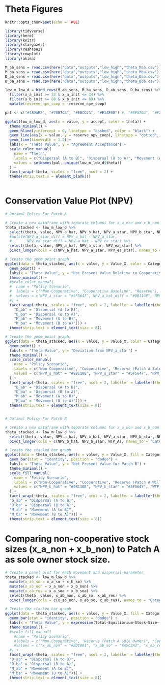 # Theta Figures

```r
knitr::opts_chunk$set(echo = TRUE)

library(tidyverse)
library(here)
library(knitr)
library(stargazer)
library(reshape2)
library(cowplot)
library(akima)
```

```r

M_ab_sens = read.csv(here("data","outputs","low_high","theta_Mab.csv")) %>% add_column(theta = "M_ab") %>% rename(value = M_ab)
M_ba_sens = read.csv(here("data","outputs","low_high","theta_Mba.csv")) %>% add_column(theta = "M_ba") %>% rename(value = M_ba)
D_ab_sens = read.csv(here("data","outputs","low_high","theta_Dab.csv")) %>% add_column(theta = "D_ab") %>% rename(value = D_ab)
D_ba_sens = read.csv(here("data","outputs","low_high","theta_Dba.csv")) %>% add_column(theta = "D_ba") %>% rename(value = D_ba)

low_m_low_d = bind_rows(M_ab_sens, M_ba_sens, D_ab_sens, D_ba_sens) %>% 
  filter(x_a_init >= 33 & x_a_init <= 34) %>% 
  filter(x_b_init >= 88 & x_b_init <= 89) %>% 
  mutate(reserve_npv_coop = -reserve_npv_coop)

```

```r


pal <- c("#3B9AB2", "#78B7C5", "#EBCC2A", "#E1AF00") #, "#EF5703", "#F21A00", "#A5C2A3", "#BDC881")

ggplot(low_m_low_d, aes(x = value, y = accept, color = theta)) +
  theme_minimal() +
  geom_hline(yintercept = 0, linetype = "dashed", color = "black") +
  geom_line(aes(x = value, y = reserve_npv_coop), linetype = "dotted", color = "black") + # Dotted line represents the 'value' of an agreement (reserve NPV relative to cooperative solution NPV)
  geom_line(linewidth = 1.5) +
  labs(x = "Theta Value", y = "Agreement Acceptance") +
  scale_color_manual(
    name = "Theta",
    labels = c("Dispersal (A to B)", "Dispersal (B to A)", "Movement (A to B)", "Movement (B to A)"),
    values = setNames(pal, unique(low_m_low_d$theta))
  ) +
  facet_wrap(~theta, scales = "free", ncol = 2) +
  theme(strip.text.x = element_blank())
  

```

# Conservation Value Plot (NPV)

```r

# Optimal Policy For Patch A

# Create a new dataframe with separate columns for x_a_non and x_b_non
theta_stacked <- low_m_low_d %>%  
  select(theta, value, NPV_a_hat, NPV_b_hat, NPV_a_star, NPV_b_star, NPV_ea_star) %>% 
  #mutate(NPV_a_star_diff = NPV_a_hat - NPV_a_star,
  #       NPV_ea_star_diff = NPV_a_hat - NPV_ea_star) %>%
  select(theta, value, NPV_a_hat, NPV_a_star, NPV_ea_star) %>% 
  pivot_longer(cols = c(NPV_a_hat, NPV_a_star, NPV_ea_star), names_to = "Category", values_to = "Value_X")

# Create the geom_point graph
ggplot(data = theta_stacked, aes(x = value, y = Value_X, color = Category)) +
  geom_point() +
  labs(x = "Theta Value", y = "Net Present Value Relative to Cooperative Policy") +
  theme_minimal() +
  #scale_color_manual(
  #  name = "Policy Scenario",
  #  labels = c("Non-Cooperative", "Cooperative Baseline", "Reserve"),
  #  values = c(NPV_a_star = "#5F5647", NPV_a_hat_diff = "#9B110E", NPV_ea_star_diff = "#FAD510")
  #) +
  facet_wrap(~theta, scales = "free", ncol = 2, labeller = labeller(theta = c(
    "D_ab" = "Dispersal (A to B)",
    "D_ba" = "Dispersal (B to A)",
    "M_ab" = "Movement (A to B)",
    "M_ba" = "Movement (B to A)"))) +
  theme(strip.text = element_text(size = 8))

# Create the geom_point graph
ggplot(data = theta_stacked, aes(x = value, y = Value_X, color = Category)) +
  geom_point() +
  labs(x = "Theta Value", y = "Deviation from NPV_a_star") +
  theme_minimal() +
  scale_color_manual(
    name = "Policy Scenario",
    labels = c("Non-Cooperative", "Cooperative", "Reserve (Patch A Sole Owner)"),
    values = c("NPV_a_hat" = "#9B110E", "NPV_a_star" = "#5F5647", "NPV_ea_star" = "#FAD510")
  ) +
  facet_wrap(~theta, scales = "free", ncol = 2, labeller = labeller(theta = c(
    "D_ab" = "Dispersal (A to B)",
    "D_ba" = "Dispersal (B to A)",
    "M_ab" = "Movement (A to B)",
    "M_ba" = "Movement (B to A)"))) +
  theme(strip.text = element_text(size = 8))


# Optimal Policy For Patch B

# Create a new dataframe with separate columns for x_a_non and x_b_non
theta_stacked <- low_m_low_d %>%  
  select(theta, value, NPV_a_hat, NPV_b_hat, NPV_a_star, NPV_b_star, NPV_ea_star, WTP_A) %>% 
  pivot_longer(cols = c(NPV_b_hat, NPV_b_star, WTP_A), names_to = "Category", values_to = "Value_X")

# Create the stacked bar graph
ggplot(data = theta_stacked, aes(x = value, y = Value_X, fill = Category)) +
  geom_bar(stat = "identity", position = "dodge") +
  labs(x = "Theta Value", y = "Net Present Value for Patch B") +
  theme_minimal() +
  scale_fill_manual(
    name = "Policy Scenario",
    labels = c("Non-Cooperative", "Cooperative", "Reserve (Patch A Willingness-to-Pay)"),
    values = c("NPV_b_hat" = "#9B110E", "NPV_b_star" = "#5F5647", "WTP_A" = "#FAD510")
  ) +
  facet_wrap(~theta, scales = "free", ncol = 2, labeller = labeller(theta = c(
  "D_ab" = "Dispersal (A to B)",
  "D_ba" = "Dispersal (B to A)",
  "M_ab" = "Movement (A to B)",
  "M_ba" = "Movement (B to A)"))) +
  theme(strip.text = element_text(size = 8))

```


# Comparing non-cooperative stock sizes (x_a_non + x_b_non) to Patch A as sole owner stock size.

```r

# Create a panel plot for each movement and dispersal parameter
theta_stacked <- low_m_low_d %>%
  mutate(x_ab_so = x_a_so + x_b_so) %>% 
  mutate(x_ab_non = x_a_non + x_b_non) %>% 
  mutate(x_ab_res = x_a_soa + x_b_soa) %>% 
  select(theta, value, x_ab_non, x_ab_so, x_ab_res) %>% 
  pivot_longer(cols = c(x_ab_non, x_ab_so, x_ab_res), names_to = "Category", values_to = "Value_X")

# Create the stacked bar graph
ggplot(data = theta_stacked, aes(x = value, y = Value_X, fill = Category)) +
  geom_bar(stat = "identity", position = "dodge") +
  labs(x = "Theta Value", y = expression(Total~Equilibrium~Stock~Size~(X[a]~and~X[b]))) +
  theme_minimal() +
  #scale_fill_manual(
    #name = "Policy Scenario",
    #labels = c("Non-Cooperative", "Reserve (Patch A Sole Owner)", "Cooperative"),
    #values = c("x_ab_non" = "#BDC881", "x_ab_so" = "#A5C2A3", "x_ab_res" = "#EF5703")
  #) +
  facet_wrap(~theta, scales = "free", ncol = 2, labeller = labeller(theta = c(
  "D_ab" = "Dispersal (A to B)",
  "D_ba" = "Dispersal (B to A)",
  "M_ab" = "Movement (A to B)",
  "M_ba" = "Movement (B to A)"))) +
  theme(strip.text = element_text(size = 8))

```